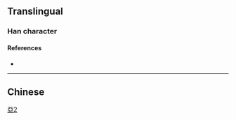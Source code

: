 {{also|亞|亜}}<!-- may be replaced by zh-forms -->
==Translingual==

[[Category:CJKV characters simplified differently in Japan and China|亞2]]

===Han character===
{{Han char|rn=7|rad=二|as=04|sn=6|four=|canj=MTC|ids=⿱一业}}

====References====
* {{Han ref|kx=0087.081|hdz=10017.140|uh=4E9A|ud=20122}}

----

==Chinese==
{{zh-see|亞}}